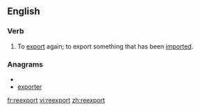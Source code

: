 ==English==
===Verb===
{{en-verb|reexport|ed}}
# To [[export]] again; to export something that has been [[import]]ed.

===Anagrams===
* {{alphagram|eeoprrtx}}
* [[exporter#English|exporter]]

[[fr:reexport]]
[[vi:reexport]]
[[zh:reexport]]